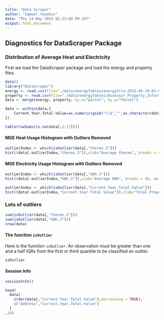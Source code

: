 ```yaml
---
title: "Data Scraper"
author: "Samuel Younkin"
date: "Thu 14 May 2015 02:23:09 PM CDT"
output: html_document
---
```


## Diagnostics for DataScraper Package

### Distribution of Average Heat and Electricity

First we load the DataScraper package and load the energy and property
files.
    
```r
date()
library("DataScraper")
energy <- read.csv(file="./data/energyTables/energyFile-2015-05-19-03-00-07.csv")
property <- read.csv(file="./data/energyTables/Assessor_Property_Information.csv")
data <- merge(energy, property, by.x="parcel", by.y="Parcel")
```

```r
data <- within(data,{
    Current.Year.Total.Value=as.numeric(gsub("\\$","",as.character(data[,"Current.Year.Total.Value"])))
})
```

```r
table(rowSums(is.na(data[,2:17])))
```

#### MGE Heat Usage Histogram with Outliers Removed

```r
outlierIndex <- which(isOutlier(data[,"therms.3"]))
hist((data[-outlierIndex,"therms.3"]),xlab="Average therms", breaks = 40, main = "Heat Usage (Outliers Removed)")
```

#### MGE Electricity Usage Histogram with Outliers Removed
```r
outlierIndex <- which(isOutlier(data[,"kWh.3"]))
hist((data[-outlierIndex,"kWh.3"]),xlab="Average kWh", breaks = 40, main = "Electricity Usage (Outliers Removed)")
```

```r
outlierIndex <- which(isOutlier(data[,"Current.Year.Total.Value"]))
hist((data[-outlierIndex,"Current.Year.Total.Value"]),xlab="Total Property Value", breaks = 30, main = "Total Property Value (Outliers Removed)")
```

### Lots of outliers

```r
sum(isOutlier(data[,"therms.3"]))
sum(isOutlier(data[,"kWh.3"]))
nrow(data)
```

#### The function `isOutlier`

Here is the function `isOutlier`.  An observation must be
greater than one and a half IQRs from the first or third quantile to
be classified an outlier.

```r
isOutlier
```

#### Session Info

```r
sessionInfo()
```

```r
head(
  data[
    order(data[,"Current.Year.Total.Value"],decreasing = TRUE),
    c("Address","Current.Year.Total.Value")
  ]
,10)
```

